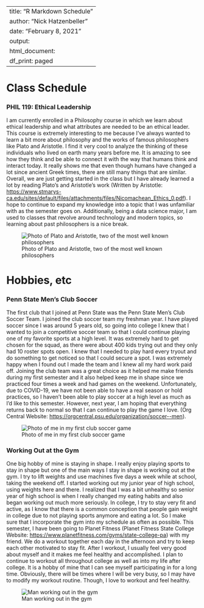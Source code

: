   
---
title: "R Markdown Schedule"
author: "Nick Hatzenbeller"
date: "February 8, 2021"
output:
  html_document:
    df_print: paged
---

# Class Schedule

### PHIL 119: Ethical Leadership

I am currently enrolled in a Philosophy course in which we learn about ethical leadership and what attributes are needed to be an ethical leader. This course is extremely interesting to me because I've always wanted to learn a bit more about philosophy and the works of famous philosophers like Plato and Aristotle. I find it very cool to analyze the thinking of these individuals who lived on earth many years before me. It is amazing to see how they think and be able to connect it with the way that humans think and interact today. It really shows me that even though humans have changed a lot since ancient Greek times, there are still many things that are similar. Overall, we are just getting started in the class but I have already learned a lot by reading Plato's and Aristotle's work (Written by Aristotle: <https://www.stmarys-ca.edu/sites/default/files/attachments/files/Nicomachean_Ethics_0.pdf>). I hope to continue to expand my knowledge into a topic that I was unfamiliar with as the semester goes on. Additionally, being a data science major, I am used to classes that revolve around technology and modern topics, so learning about past philosophers is a nice break.

![Photo of Plato and Aristotle, two of the most well known philosophers](Plato and Aristotle.jpg)

# Hobbies, etc

### Penn State Men's Club Soccer

The first club that I joined at Penn State was the Penn State Men's Club Soccer Team. I joined the club soccer team my freshman year. I have played soccer since I was around 5 years old, so going into college I knew that I wanted to join a competitive soccer team so that I could continue playing one of my favorite sports at a high level. It was extremely hard to get chosen for the squad, as there were about 400 kids trying out and they only had 10 roster spots open. I knew that I needed to play hard every tryout and do something to get noticed so that I could secure a spot. I was extremely happy when I found out I made the team and I knew all my hard work paid off. Joining the club team was a great choice as it helped me make friends during my first semester and it also helped keep me in shape since we practiced four times a week and had games on the weekend. Unfortunately, due to COVID-19, we have not been able to have a real season or hold practices, so I haven't been able to play soccer at a high level as much as I'd like to this semester. However, next year, I am hoping that everything returns back to normal so that I can continue to play the game I love. (Org Central Website:  <https://orgcentral.psu.edu/organization/soccer--men>).

![Photo of me in my first club soccer game](Club Soccer Game.JPG)


### Working Out at the Gym

One big hobby of mine is staying in shape. I really enjoy playing sports to stay in shape but one of the main ways I stay in shape is working out at the gym. I try to lift weights and use machines five days a week while at school, taking the weekend off. I started working out my junior year of high school, using weights here and there. I realized that I was a bit unhealthy so senior year of high school is when I really changed my eating habits and also began working out much more seriously. In college, I try to stay very fit and active, as I know that there is a common conception that people gain weight in college due to not playing sports anymore and eating a lot. So I make sure that I incorporate the gym into my schedule as often as possible. This semester, I have been going to Planet Fitness (Planet Fitness State College Website: <https://www.planetfitness.com/gyms/state-college-pa>) with my friend. We do a workout together each day in the afternoon and try to keep each other motivated to stay fit. After I workout, I usually feel very good about myself and it makes me feel healthy and accomplished. I plan to continue to workout all throughout college as well as into my life after college. It is a hobby of mine that I can see myself participating in for a long time. Obviously, there will be times where I will be very busy, so I may have to modify my workout routine. Though, I love to workout and feel healthy.

![Man working out in the gym](Working Out.jpg)


